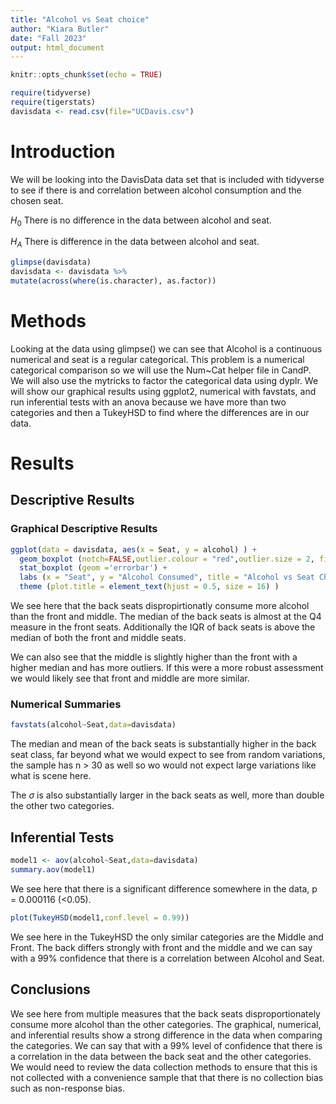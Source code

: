 ```yaml
---
title: "Alcohol vs Seat choice"
author: "Kiara Butler"
date: "Fall 2023"
output: html_document
---
```


```r
knitr::opts_chunk$set(echo = TRUE)
```

```r
require(tidyverse)
require(tigerstats)
davisdata <- read.csv(file="UCDavis.csv")
```
# Introduction

We will be looking into the DavisData data set that is included with tidyverse to see if there is and correlation between alcohol consumption and the chosen seat.  

$H_0$ There is no difference in the data between alcohol and seat.

$H_A$ There is difference in the data between alcohol and seat. 

```r
glimpse(davisdata)
davisdata <- davisdata %>%
mutate(across(where(is.character), as.factor))
```

# Methods

Looking at the data using glimpse() we can see that Alcohol is a continuous numerical and seat is a regular categorical. This problem is a numerical categorical comparison so we will use the Num~Cat helper file in CandP. We will also use the mytricks to factor the categorical data using dyplr. We will show our graphical results using ggplot2, numerical with favstats, and run inferential tests with an anova because we have more than two categories and then a TukeyHSD to find where the differences are in our data.    

# Results

## Descriptive Results

### Graphical Descriptive Results

``` r
ggplot(data = davisdata, aes(x = Seat, y = alcohol) ) +
  geom_boxplot (notch=FALSE,outlier.colour = "red",outlier.size = 2, fill = "darkgray") +
  stat_boxplot (geom ='errorbar') +
  labs (x = "Seat", y = "Alcohol Consumed", title = "Alcohol vs Seat Choice") +
  theme (plot.title = element_text(hjust = 0.5, size = 16) )
```

We see here that the back seats dispropirtionatly consume more alcohol than the front and middle. The median of the back seats is almost at the Q4 measure in the front seats. Additionally the IQR of back seats is above the median of both the front and middle seats.    

We can also see that the middle is slightly higher than the front with a higher median and has more outliers. If this were a more robust assessment we would likely see that front and middle are more similar.        


### Numerical Summaries 

``` r
favstats(alcohol~Seat,data=davisdata)
```

The median and mean of the back seats is substantially higher in the back seat class, far beyond what we would expect to see from random variations, the sample has n > 30 as well so wo would not expect large variations like what is scene here.

The $\sigma$ is also substantially larger in the back seats as well, more than double the other two categories.

## Inferential Tests

``` r
model1 <- aov(alcohol~Seat,data=davisdata)
summary.aov(model1)
```

We see here that there is a significant difference somewhere in the data, p = 0.000116 (<0.05).

```r
plot(TukeyHSD(model1,conf.level = 0.99))
```

We see here in the TukeyHSD the only similar categories are the Middle and Front. The back differs strongly with front and the middle and we can say with a 99% confidence that there is a correlation between Alcohol and Seat.

## Conclusions

We see here from multiple measures that the back seats disproportionately consume more alcohol than the other categories. The graphical, numerical, and inferential results show a strong difference in the data when comparing the categories. We can say that with a 99% level of confidence that there is a correlation in the data between the back seat and the other categories. We would need to review the data collection methods to ensure that this is not collected with a convenience sample that that there is no collection bias such as non-response bias. 

